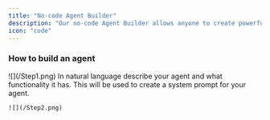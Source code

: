 ```yaml
---
title: "No-code Agent Builder"
description: "Our no-code Agent Builder allows anyone to create powerful, customizable AI agents. The builder makes it easy for users of all skill levels to create agents."
icon: "code"
---
```


### How to build an agent

<Steps>
  <Step title="Select to create an agent">
    ![](/Step1.png)
  </Step>

  <Step title="Enter a description of what you want your agent to be capable of">
    In natural language describe your agent and what functionality it has. This will be used to create a system prompt for your agent.

    ![](/Step2.png)
  </Step>

  <Step title="Step 3" />

  <Step title="Step 4" />
</Steps>